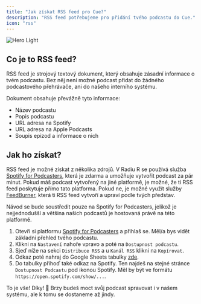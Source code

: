 ```yaml
---
title: "Jak získat RSS feed pro Cue?"
description: "RSS feed potřebujeme pro přidání tvého podcastu do Cue."
icon: "rss"
---
```


<img
  className="block"
  src="/images/rss.png"
  alt="Hero Light"
/>

## Co je to RSS feed?

RSS feed je strojový textový dokument, který obsahuje zásadní informace o tvém podcastu. Bez něj není možné podcast
přidat do žádného podcastového přehrávače, ani do našeho interního systému.

Dokument obsahuje převážně tyto informace:

- Název podcastu
- Popis podcastu
- URL adresa na Spotify
- URL adresa na Apple Podcasts
- Soupis epizod a informace o nich

## Jak ho získat?

RSS feed je možné získat z několika zdrojů. V Radiu R se používá služba
[Spotify for Podcasters](https://podcasters.spotify.com/), která je zdarma a umožňuje vytvořit podcast za pár minut.
Pokud máš podcast vytvořený na jiné platformě, je možné, že ti RSS feed poskytuje přímo tato platforma. Pokud ne, je
možné využít služby [FeedBurner](https://feedburner.google.com/), která ti RSS feed vytvoří a upraví podle tvých
představ.

Návod se bude soustředit pouze na Spotify for Podcasters, jelikož je nejjednodušší a většina našich podcastů je
hostovaná právě na této platformě.

1. Otevři si platformu [Spotify for Podcasters](https://podcasters.spotify.com/) a přihlaš se. Měl/a bys vidět základní
   přehled tvého podcastu.
2. Klikni na `Nastavení` nahoře vpravo a poté na `Dostupnost podcastu`.
3. Sjeď níže na sekci `Distribuce RSS` a u `Kanál RSS` klikni na `Kopírovat`.
4. Odkaz poté nahraj do Google Sheets tabulky
   [zde](https://docs.google.com/spreadsheets/d/1bngx4ZjL5IsYh5JOSYvMutL386Cnbh--O1QbJ9UEJAM/edit#gid=0).
5. Do tabulky přihoď také odkaz na Spotify. Ten najdeš na stejné stránce `Dostupnost Podcastu` pod ikonou Spotify. Měl by být ve formátu `https://open.spotify.com/show/...`.

To je vše! Díky! 🎉 Brzy budeš moct svůj podcast spravovat i v našem systému, ale k tomu se dostaneme až jindy. 